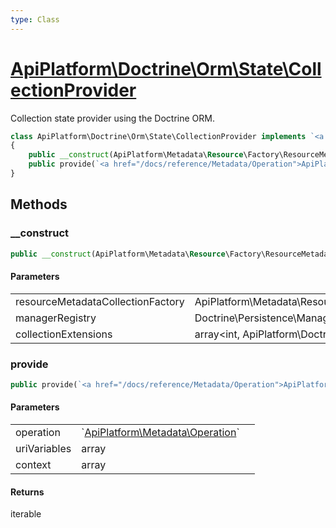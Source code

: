 ```yaml
---
type: Class
---
```


# [ApiPlatform\Doctrine\Orm\State\CollectionProvider](/docs/reference/Doctrine/Orm/State/CollectionProvider)

Collection state provider using the Doctrine ORM.


```php
class ApiPlatform\Doctrine\Orm\State\CollectionProvider implements `<a href="/docs/reference/State/ProviderInterface">ApiPlatform\State\ProviderInterface</a>`
{
    public __construct(ApiPlatform\Metadata\Resource\Factory\ResourceMetadataCollectionFactoryInterface $resourceMetadataCollectionFactory, Doctrine\Persistence\ManagerRegistry $managerRegistry, array&lt;int, ApiPlatform\Doctrine\Orm\Extension\QueryCollectionExtensionInterface&gt; $collectionExtensions)
    public provide(`<a href="/docs/reference/Metadata/Operation">ApiPlatform\Metadata\Operation</a>` $operation, array $uriVariables, array $context): iterable
}
```
## Methods

### __construct



```php
public __construct(ApiPlatform\Metadata\Resource\Factory\ResourceMetadataCollectionFactoryInterface $resourceMetadataCollectionFactory, Doctrine\Persistence\ManagerRegistry $managerRegistry, array&lt;int, ApiPlatform\Doctrine\Orm\Extension\QueryCollectionExtensionInterface&gt; $collectionExtensions)
```

#### Parameters

<table><tbody>
<tr><td>resourceMetadataCollectionFactory</td><td>ApiPlatform\Metadata\Resource\Factory\ResourceMetadataCollectionFactoryInterface</td><td></td></tr><tr><td>managerRegistry</td><td>Doctrine\Persistence\ManagerRegistry</td><td></td></tr><tr><td>collectionExtensions</td><td>array&lt;int, ApiPlatform\Doctrine\Orm\Extension\QueryCollectionExtensionInterface&gt;</td><td></td></tr>
</tbody>
</table>

### provide



```php
public provide(`<a href="/docs/reference/Metadata/Operation">ApiPlatform\Metadata\Operation</a>` $operation, array $uriVariables, array $context): iterable
```

#### Parameters

<table><tbody>
<tr><td>operation</td><td>`<a href="/docs/reference/Metadata/Operation">ApiPlatform\Metadata\Operation</a>`</td><td></td></tr><tr><td>uriVariables</td><td>array</td><td></td></tr><tr><td>context</td><td>array</td><td></td></tr>
</tbody>
</table>

#### Returns

iterable
